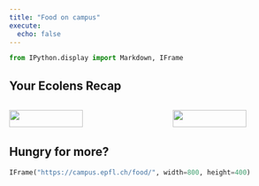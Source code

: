 ```yaml
---
title: "Food on campus"
execute:
  echo: false
---
```


```python
from IPython.display import Markdown, IFrame
```

## Your Ecolens Recap

:::: {.columns}

::: {.column width="45%"}
![](../assets/ecolens_0.png){width=80%}
:::

::: {.column width="10%"}
<!-- empty column to create gap -->
:::

::: {.column width="45%"}
![](../assets/ecolens_1.png){width=80%}
:::

::::

## Hungry for more?

```python
IFrame("https://campus.epfl.ch/food/", width=800, height=400)
```
